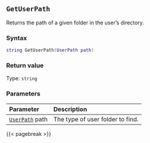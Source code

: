 ## `GetUserPath`

Returns the path of a given folder\index{Filepaths!user folders} in the user's directory.

### Syntax {-}

``` .lua
string GetUserPath(UserPath path)
```

### Return value {-}

Type: `string`

### Parameters {-}

**Parameter** | **Description**
| :-- | :-- |
|[`UserPath`](#userpath) path | The type of user folder to find. |

{{< pagebreak >}}